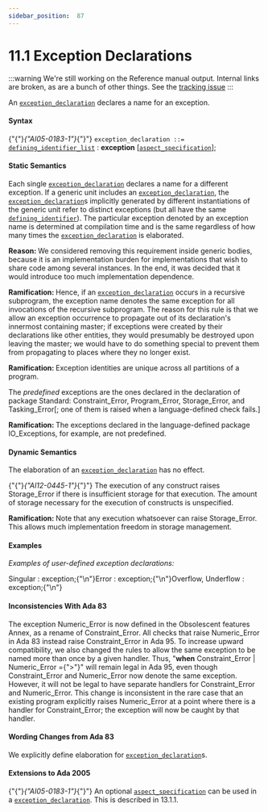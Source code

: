 ---
sidebar_position:  87
---

# 11.1 Exception Declarations

:::warning
We're still working on the Reference manual output.  Internal links are broken,
as are a bunch of other things.
See the [tracking issue](https://github.com/ada-lang-io/ada-lang-io/issues/20)
:::


<p>An <code><a href="../AA-11/AA-11.1#S0303">exception_declaration</a></code> declares a name for an exception. </p>

#### Syntax

<p>{"{"}<em>{"AI05-0183-1"}</em>{"}"} <code>exception_declaration</code><a id="S0303"></a><code> ::= </code><code><a href="../AA-3/AA-3.3#S0033">defining_identifier_list</a></code> : <strong>exception</strong>   [<code><a href="../AA-13/AA-13.1#S0346">aspect_specification</a></code>];</p>

#### Static Semantics

<p>Each single <code><a href="../AA-11/AA-11.1#S0303">exception_declaration</a></code> declares a name for a different exception. If a generic unit includes an <code><a href="../AA-11/AA-11.1#S0303">exception_declaration</a></code>, the <code><a href="../AA-11/AA-11.1#S0303">exception_declaration</a></code>s implicitly generated by different instantiations of the generic unit refer to distinct exceptions (but all have the same <code><a href="../AA-3/AA-3.1#S0022">defining_identifier</a></code>). The particular exception denoted by an exception name is determined at compilation time and is the same regardless of how many times the <code><a href="../AA-11/AA-11.1#S0303">exception_declaration</a></code> is elaborated. </p>
<Admonition type="note">
<p><strong>Reason: </strong>We considered removing this requirement inside generic bodies, because it is an implementation burden for implementations that wish to share code among several instances. In the end, it was decided that it would introduce too much implementation dependence. </p></Admonition>

<Admonition type="note">
<p><strong>Ramification: </strong>Hence, if an <code><a href="../AA-11/AA-11.1#S0303">exception_declaration</a></code> occurs in a recursive subprogram, the exception name denotes the same exception for all invocations of the recursive subprogram. The reason for this rule is that we allow an exception occurrence to propagate out of its declaration's innermost containing master; if exceptions were created by their declarations like other entities, they would presumably be destroyed upon leaving the master; we would have to do something special to prevent them from propagating to places where they no longer exist. </p></Admonition>

<Admonition type="note">
<p><strong>Ramification: </strong>Exception identities are unique across all partitions of a program. </p></Admonition>

<p>The <em>predefined</em> exceptions are the ones declared in the declaration of package Standard: Constraint_Error, Program_Error, Storage_Error, and Tasking_Error[; one of them is raised when a language-defined check fails.] </p>
<Admonition type="note">
<p><strong>Ramification: </strong>The exceptions declared in the language-defined package IO_Exceptions, for example, are not predefined. </p></Admonition>


#### Dynamic Semantics

<p>The elaboration of an <code><a href="../AA-11/AA-11.1#S0303">exception_declaration</a></code> has no effect.</p>
<p>{"{"}<em>{"AI12-0445-1"}</em>{"}"} The execution of any construct raises Storage_Error if there is insufficient storage for that execution. The amount of storage necessary for the execution of constructs is unspecified. </p>
<Admonition type="note">
<p><strong>Ramification: </strong>Note that any execution whatsoever can raise Storage_Error. This allows much implementation freedom in storage management. </p></Admonition>


#### Examples

<p><em>Examples of user-defined exception declarations:</em> </p>
<CodeBlock>
Singular : exception;{"\n"}Error    : exception;{"\n"}Overflow, Underflow : exception;{"\n"}
</CodeBlock>


#### Inconsistencies With Ada 83

<Admonition type="note">
<p>The exception Numeric_Error is now defined in the Obsolescent features Annex, as a rename of Constraint_Error. All checks that raise Numeric_Error in Ada 83 instead raise Constraint_Error in Ada 95. To increase upward compatibility, we also changed the rules to allow the same exception to be named more than once by a given handler. Thus, "<strong>when</strong> Constraint_Error | Numeric_Error ={">"}" will remain legal in Ada 95, even though Constraint_Error and Numeric_Error now denote the same exception. However, it will not be legal to have separate handlers for Constraint_Error and Numeric_Error. This change is inconsistent in the rare case that an existing program explicitly raises Numeric_Error at a point where there is a handler for Constraint_Error; the exception will now be caught by that handler. </p></Admonition>


#### Wording Changes from Ada 83

<Admonition type="note">
<p>We explicitly define elaboration for <code><a href="../AA-11/AA-11.1#S0303">exception_declaration</a></code>s. </p></Admonition>


#### Extensions to Ada 2005

<Admonition type="note">
<p>{"{"}<em>{"AI05-0183-1"}</em>{"}"} An optional <code><a href="../AA-13/AA-13.1#S0346">aspect_specification</a></code> can be used in a <code><a href="../AA-11/AA-11.1#S0303">exception_declaration</a></code>. This is described in 13.1.1. </p></Admonition>

